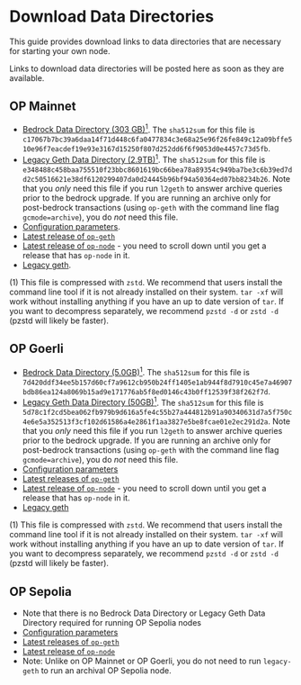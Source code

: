 
# Download Data Directories

This guide provides download links to data directories that are necessary for starting your own node.

<Callout> 
Links to download data directories will be posted here as soon as they are available.
</Callout>

## OP Mainnet

- [Bedrock Data Directory (303 GB)<sup>1</sup>](https://datadirs.optimism.io/mainnet-bedrock.tar.zst). 
  The `sha512sum` for this file is `c17067b7bc39a6daa14f71d448c6fa0477834c3e68a25e96f26fe849c12a09bffe510e96f7eacdef19e93e3167d15250f807d252dd6f6f9053d0e4457c73d5fb`.
- [Legacy Geth Data Directory (2.9TB)<sup>1</sup>](https://datadirs.optimism.io/mainnet-legacy-archival.tar.zst).
  The `sha512sum` for this file is `e348488c458baa755510f23bbc8601619bc66bea78a89354c949ba7be3c6b39ed7dd2c50516621e38df6120299407da0d24445b96bf94a50364ed07bb8234b26`.
  Note that you *only* need this file if you run `l2geth` to answer archive queries prior to the bedrock upgrade. 
  If you are running an archive only for post-bedrock transactions (using `op-geth` with the command line flag `gcmode=archive`), you do *not* need this file.
- [Configuration parameters](https://github.com/ethereum-optimism/optimism/blob/develop/packages/contracts-bedrock/deploy-config/mainnet.json).
- [Latest release of `op-geth`](https://github.com/ethereum-optimism/op-geth/releases/latest)
- [Latest release of `op-node`](https://github.com/ethereum-optimism/optimism/releases/) - you need to scroll down until you get a release that has `op-node` in it.
- [Legacy geth](https://hub.docker.com/layers/ethereumoptimism/l2geth/0.5.31/images/sha256-5577036dc36d167d11f5ac49b91cc0a3d835574928a9563783c2e70309e5eb28?context=explore).
  

(1) This file is compressed with `zstd`. 
We recommend that users install the command line tool if it is not already installed on their system. 
`tar -xf` will work without installing anything if you have an up to date version of `tar`. 
If you want to decompress separately, we recommend `pzstd -d`  or `zstd -d` (pzstd will likely be faster).

## OP Goerli

- [Bedrock Data Directory (5.0GB)<sup>1</sup>](https://datadirs.optimism.io/goerli-bedrock.tar.zst).
  The `sha512sum` for this file is `7d420ddf34ee5b157d60cf7a9612cb950b24ff1405e1ab944f8d7910c45e7a46907bdb86ea124a8069b15ad9e171776ab5f8ed0146c43b0ff12539f38f262f7d`.
- [Legacy Geth Data Directory (50GB)<sup>1</sup>](https://datadirs.optimism.io/goerli-legacy-archival.tar.zst).
  The `sha512sum` for this file is `5d78c1f2cd5bea062fb979b9d616a5fe4c55b27a444812b91a90340631d7a5f750c4e6e5a352513f3cf102d61586a4e2861f1aa3827e5be8fcae01e2ec291d2a`.
  Note that you *only* need this file if you run `l2geth` to answer archive queries prior to the bedrock upgrade. 
  If you are running an archive only for post-bedrock transactions (using `op-geth` with the command line flag `gcmode=archive`), you do *not* need this file.
- [Configuration parameters](https://github.com/ethereum-optimism/optimism/blob/develop/packages/contracts-bedrock/deploy-config/goerli.json)
- [Latest releases of `op-geth`](https://github.com/ethereum-optimism/op-geth/releases/latest)
- [Latest release of `op-node`](https://github.com/ethereum-optimism/optimism/releases/) - you need to scroll down until you get a release that has `op-node` in it.
- [Legacy geth](https://hub.docker.com/layers/ethereumoptimism/l2geth/0.5.31/images/sha256-5577036dc36d167d11f5ac49b91cc0a3d835574928a9563783c2e70309e5eb28?context=explore)

(1) This file is compressed with `zstd`. 
We recommend that users install the command line tool if it is not already installed on their system. 
`tar -xf` will work without installing anything if you have an up to date version of `tar`. 
If you want to decompress separately, we recommend `pzstd -d`  or `zstd -d` (pzstd will likely be faster).

## OP Sepolia

- Note that there is no Bedrock Data Directory or Legacy Geth Data Directory required for running OP Sepolia nodes
- [Configuration parameters](https://github.com/ethereum-optimism/optimism/blob/develop/packages/contracts-bedrock/deploy-config/sepolia.json)
- [Latest releases of `op-geth`](https://github.com/ethereum-optimism/op-geth/releases/latest)
- [Latest release of `op-node`](https://github.com/ethereum-optimism/optimism/releases/latest)
- Note: Unlike on OP Mainnet or OP Goerli, you do not need to run `legacy-geth` to run an archival OP Sepolia node.